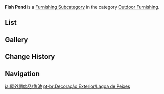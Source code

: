 {{Terminology Infobox
|title        = Fish Pond
|image        = Icon Housing Outdoor Furnishing Fish Pond.png
|type         = Item Groups
|type2        = Furnishing Subcategories
|type3        = Exterior Furnishings
|type4        = Outdoor Furnishing
}}
'''Fish Pond''' is a [[Furnishing Subcategory]] in the category [[Outdoor Furnishing]].

==List==
{{Furnishings by Category Table|Outdoor Furnishing Fish Pond|nocategory=1|version=1|singular=1}}

==Gallery==
{{Furnishings by Category Gallery|Outdoor Furnishing Fish Pond}}

==Change History==
{{Change History|2.1}}

==Navigation==
{{Furnishing Navbox|exterior}}

[[Category:Outdoor Furnishing Fish Pond| ]]

[[ja:屋外調度品/魚池]]
[[pt-br:Decoração Exterior/Lagoa de Peixes]]